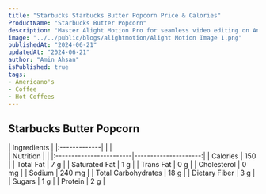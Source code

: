 ```yaml
---
title: "Starbucks Starbucks Butter Popcorn Price & Calories"
ProductName: "Starbucks Butter Popcorn" 
description: "Master Alight Motion Pro for seamless video editing on Android, iOS, and Tablets with our ultimate guide, unlocking advanced features and elevating your skills in 2024!"
image: "../../public/blogs/alightmotion/Alight Motion Image 1.png"
publishedAt: "2024-06-21"
updatedAt: "2024-06-21"
author: "Amin Ahsan"
isPublished: true
tags:
- Americano's
- Coffee
- Hot Coffees   
---
```


## Starbucks Butter Popcorn
  
<div className="tables-container">
  <div className="table-wrapper">
    | Ingredients  |
    |:-------------|
    |              |
  </div>
  <div className="table-wrapper">
    | Nutrition               |                      |  
    |:------------------------|---------------------:|
    | Calories                | 150                   |
    | Total Fat               | 7 g                  |
    | Saturated Fat           | 1 g                  |
    | Trans Fat               | 0 g                  |
    | Cholesterol             | 0 mg                 |
    | Sodium                  | 240 mg               |
    | Total Carbohydrates     | 18 g                 |
    | Dietary Fiber           | 3 g                  |
    | Sugars                  | 1 g                 |
    | Protein                 | 2 g                  |
  </div>
</div>

<style jsx>{`
  .tables-container {
    display: flex;
    flex-direction: row;
    gap: 30px;
  }
  .table-wrapper {
    width: 500px; /* Adjust as needed */
  }
  @media (max-width: 768px) {
    .tables-container {
      flex-direction: column;
      gap: 0px; /* Adjust as needed */
    }
    .table-wrapper {
      width: 100%; /* Adjust as needed */
    }
  }
`}</style>
